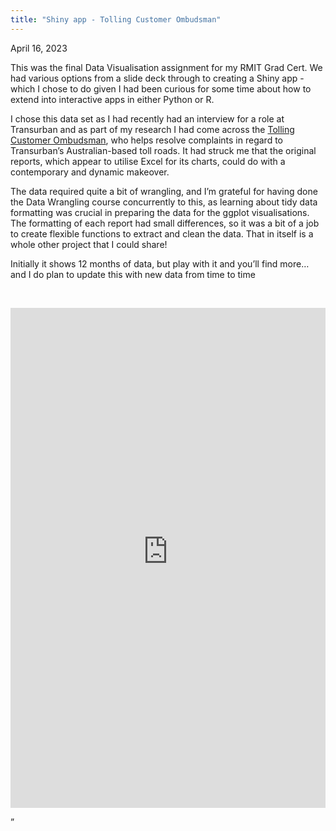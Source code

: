 ```yaml
---
title: "Shiny app - Tolling Customer Ombudsman"
---
```


April 16, 2023

This was the final Data Visualisation assignment for my RMIT Grad Cert. We had various options from a slide deck through to creating a Shiny app - which I chose to do given I had been curious for some time about how to extend into interactive apps in either Python or R. 

I chose this data set as I had recently had an interview for a role at Transurban and as part of my research I had come across the [Tolling Customer Ombudsman](https://www.tollingombudsman.com.au){target="_blank}, who helps resolve complaints in regard to Transurban's Australian-based toll roads. It had struck me that the original reports, which appear to utilise Excel for its charts, could do with a contemporary and dynamic makeover. 

The data required quite a bit of wrangling, and I'm grateful for having done the Data Wrangling course concurrently to this, as learning about tidy data formatting was crucial in preparing the data for the ggplot visualisations. The formatting of each report had small differences, so it was a bit of a job to create flexible functions to extract and clean the data. That in itself is a whole other project that I could share!

Initially it shows 12 months of data, but play with it and you'll find more... and I do plan to update this with new data from time to time

<br>

<iframe height='800' width='100%' frameborder='no' src='https://adamsimmons.shinyapps.io/TCO_app/'> </iframe>"

